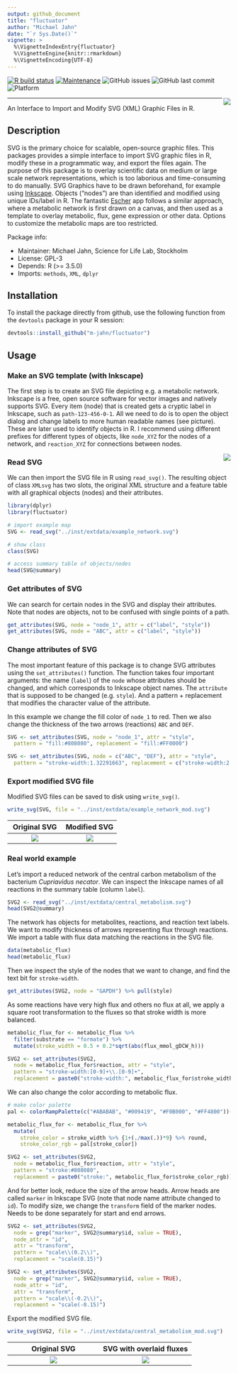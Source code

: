 ```yaml
---
output: github_document
title: "fluctuator"
author: "Michael Jahn"
date: "`r Sys.Date()`"
vignette: >
  %\VignetteIndexEntry{fluctuator}
  %\VignetteEngine{knitr::rmarkdown}
  %\VignetteEncoding{UTF-8}
---
```


<!-- badges start -->
[![R build status](https://github.com/m-jahn/lattice-tools/workflows/R-CMD-check/badge.svg)](https://github.com/m-jahn/fluctuator/actions)
[![Maintenance](https://img.shields.io/badge/Maintained%3F-yes-green.svg)](https://github.com/m-jahn)
![GitHub issues](https://img.shields.io/github/issues/m-jahn/fluctuator)
![GitHub last commit](https://img.shields.io/github/last-commit/m-jahn/fluctuator)
![Platform](https://img.shields.io/badge/platform-all-green)
<!-- badges end -->

<!-- include logo-->
<img src="../inst/extdata/logo.png" align="right" />

***

An Interface to Import and Modify SVG (XML) Graphic Files in R.

## Description

SVG is the primary choice for scalable, open-source graphic files. This packages provides a simple interface to import SVG graphic files in R, modify these in a programmatic way, and export the files again. The purpose of this package is to overlay scientific data on medium or large scale network representations, which is too laborious and time-consuming to do manually. SVG Graphics have to be drawn beforehand, for example using [Inkscape](https://inkscape.org/). Objects ("nodes") are than identified and modified using unique IDs/label in R. The fantastic [Escher](https://escher.github.io/#/) app follows a similar approach, where a metabolic network is first drawn on a canvas, and then used as a template to overlay metabolic, flux, gene expression or other data.
Options to customize the metabolic maps are too restricted.

Package info:

- Maintainer: Michael Jahn, Science for Life Lab, Stockholm
- License: GPL-3
- Depends: R (>= 3.5.0)
- Imports: `methods`, `XML`, `dplyr`

## Installation

To install the package directly from github, use the following function from the `devtools` package in your R session:

```r
devtools::install_github("m-jahn/fluctuator")
```


## Usage

### Make an SVG template (with Inkscape)

The first step is to create an SVG file depicting e.g. a metabolic network. Inkscape is a free, open source software for vector images and natively supports SVG. Every item (node) that is created gets a cryptic label in Inkscape, such as `path-123-456-0-1`. All we need to do is to open the object dialog and change labels to more human readable names (see picture). These are later used to identify objects in R. I recommend using different prefixes for different types of objects, like `node_XYZ` for the nodes of a network, and `reaction_XYZ` for connections between nodes.

<!-- include logo-->
<img src="../inst/extdata/make_template.png" align="right" />


### Read SVG

We can then import the SVG file in R using `read_svg()`. The resulting object of class `XMLsvg` has two slots, the original XML structure and a feature table with all graphical objects (nodes) and their attributes.

```r
library(dplyr)
library(fluctuator)

# import example map
SVG <- read_svg("../inst/extdata/example_network.svg")

# show class
class(SVG)

# access summary table of objects/nodes
head(SVG@summary)
```
### Get attributes of SVG

We can search for certain nodes in the SVG and display their attributes. Note that nodes are objects, not to be confused with single points of a path.

```r
get_attributes(SVG, node = "node_1", attr = c("label", "style"))
get_attributes(SVG, node = "ABC", attr = c("label", "style"))
```

### Change attributes of SVG

The most important feature of this package is to change SVG attributes using the `set_attributes()` function.
The function takes four important arguments: the name (`label`) of the `node` whose attributes should be changed, and which corresponds to Inkscape object names. The `attribute` that is supposed to be changed (e.g. `style`). And a pattern + replacement that modifies the character value of the attribute.

In this example we change the fill color of `node_1` to red. Then we also change the thickness of the two arrows (reactions) `ABC` and `DEF`.

```r
SVG <- set_attributes(SVG, node = "node_1", attr = "style",
  pattern = "fill:#808080", replacement = "fill:#FF0000")

SVG <- set_attributes(SVG, node = c("ABC", "DEF"), attr = "style",
  pattern = "stroke-width:1.32291663", replacement = c("stroke-width:2.5", "stroke-width:0.5"))
```

### Export modified SVG file

Modified SVG files can be saved to disk using `write_svg()`.

```r
write_svg(SVG, file = "../inst/extdata/example_network_mod.svg")
```

Original SVG                        |  Modified SVG
:-------------------------:|:-------------------------:
![](../inst/extdata/example_network.png)  |  ![](../inst/extdata/example_network_mod.png)


### Real world example

Let's import a reduced network of the central carbon metabolism of the bacterium *Cupriavidus necator*. We can inspect the Inkscape names of all reactions in the summary table (column `label`).


```r
SVG2 <- read_svg("../inst/extdata/central_metabolism.svg")
head(SVG2@summary)
```

The network has objects for metabolites, reactions, and reaction text labels. We want to modify thickness of arrows representing flux through reactions. We import a table with flux data matching the reactions in the SVG file.

```r
data(metabolic_flux)
head(metabolic_flux)
```

Then we inspect the style of the nodes that we want to change, and find the text bit for `stroke-width`.

```r
get_attributes(SVG2, node = "GAPDH") %>% pull(style)
```

As some reactions have very high flux and others no flux at all, we apply a square root transformation to the fluxes so that stroke width is more balanced.

```r
metabolic_flux_for <- metabolic_flux %>%
  filter(substrate == "formate") %>%
  mutate(stroke_width = 0.5 + 0.2*sqrt(abs(flux_mmol_gDCW_h)))

SVG2 <- set_attributes(SVG2,
  node = metabolic_flux_for$reaction, attr = "style",
  pattern = "stroke-width:[0-9]+\\.[0-9]+",
  replacement = paste0("stroke-width:", metabolic_flux_for$stroke_width))
```

We can also change the color according to metabolic flux.

```r
# make color palette
pal <- colorRampPalette(c("#ABABAB", "#009419", "#F0B000", "#FF4800"))(10)

metabolic_flux_for <- metabolic_flux_for %>%
  mutate(
    stroke_color = stroke_width %>% {1+(./max(.))*9} %>% round,
    stroke_color_rgb = pal[stroke_color])

SVG2 <- set_attributes(SVG2,
  node = metabolic_flux_for$reaction, attr = "style",
  pattern = "stroke:#808080",
  replacement = paste0("stroke:", metabolic_flux_for$stroke_color_rgb))
```

And for better look, reduce the size of the arrow heads. Arrow heads are called `marker` in Inkscape SVG (note that node name attribute changed to `id`). To modify size, we change the `transform` field of the marker nodes. Needs to be done separately for start and end arrows.

```r
SVG2 <- set_attributes(SVG2, 
  node = grep("marker", SVG2@summary$id, value = TRUE),
  node_attr = "id",
  attr = "transform",
  pattern = "scale\\(0.2\\)",
  replacement = "scale(0.15)")

SVG2 <- set_attributes(SVG2, 
  node = grep("marker", SVG2@summary$id, value = TRUE),
  node_attr = "id",
  attr = "transform",
  pattern = "scale\\(-0.2\\)",
  replacement = "scale(-0.15)")
```

Export the modified SVG file.

```r
write_svg(SVG2, file = "../inst/extdata/central_metabolism_mod.svg")
```


Original SVG               |  SVG with overlaid fluxes
:-------------------------:|:-------------------------:
![](../inst/extdata/central_metabolism.png)  |  ![](../inst/extdata/central_metabolism_mod.png)


